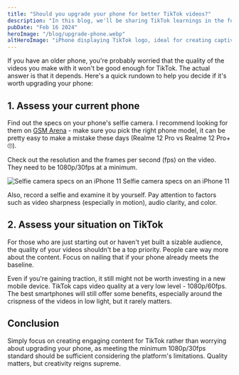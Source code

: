 ```yaml
---
title: "Should you upgrade your phone for better TikTok videos?"
description: "In this blog, we'll be sharing TikTok learnings in the form posts that you can read in 2 minutes or less."
pubDate: "Feb 16 2024"
heroImage: "/blog/upgrade-phone.webp"
altHeroImage: "iPhone displaying TikTok logo, ideal for creating captivating TikTok videos"
---
```


If you have an older phone, you're probably worried that the quality of the videos you make with it won't be good enough for TikTok. The actual answer is that it depends. Here's a quick rundown to help you decide if it's worth upgrading your phone:

## 1. Assess your current phone

Find out the specs on your phone's selfie camera. I recommend looking for them on [GSM Arena](https://www.gsmarena.com/) - make sure you pick the right phone model, it can be pretty easy to make a mistake these days (Realme 12 Pro vs Realme 12 Pro+ 🙄).

Check out the resolution and the frames per second (fps) on the video. They need to be 1080p/30fps at a minimum.

<div class="mb-5">
  <img
    src="/blog/selfie-camera-specs.webp"
    alt="Selfie camera specs on an iPhone 11"
  />
  <span class="pl-2 text-sm">Selfie camera specs on an iPhone 11</span>
</div>

Also, record a selfie and examine it by yourself. Pay attention to factors such as video sharpness (especially in motion), audio clarity, and color.

## 2. Assess your situation on TikTok

For those who are just starting out or haven't yet built a sizable audience, the quality of your videos shouldn't be a top priority. People care way more about the content. Focus on nailing that if your phone already meets the baseline.

Even if you're gaining traction, it still might not be worth investing in a new mobile device. TikTok caps video quality at a very low level - 1080p/60fps. The best smartphones will still offer some benefits, especially around the crispness of the videos in low light, but it rarely matters.

## Conclusion

Simply focus on creating engaging content for TikTok rather than worrying about upgrading your phone, as meeting the minimum 1080p/30fps standard should be sufficient considering the platform's limitations. Quality matters, but creativity reigns supreme.
